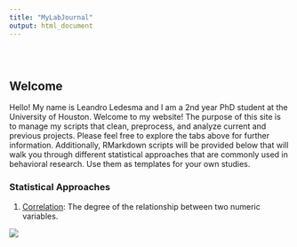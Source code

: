 ```yaml
---
title: "MyLabJournal"
output: html_document
---
```


<style type="text/css">
.title {
  display: none;
}

#getting-started img {
  margin-right: 10px;
}

</style>

<div class="row" style="padding-top: 30px;">
<div class="col-sm-6">

# **Welcome**

Hello! My name is Leandro Ledesma and I am a 2nd year PhD student at the University of Houston. Welcome to my website! The purpose of this site is to manage my scripts that clean, preprocess, and analyze current and previous projects. Please feel free to explore the tabs above for further information. Additionally, RMarkdown scripts will be provided below that will walk you through different statistical approaches that are commonly used in behavioral research. Use them as templates for your own studies. 


### Statistical Approaches

1. [Correlation](https://leoledesma237.github.io/LeoWebsite/Correlation.Scripts/Correlation.Overview.html): The degree of the relationship between two numeric variables. 





</div>
<div class="col-sm-6">



<a href = "https://crumplab.github.io">
![](images/Me.jpg)
</a>
</div>
